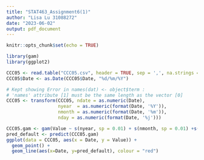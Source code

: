 ```yaml
---
title: "STAT463_Assignment6(1)"
author: "Lisa Lu 31088272"
date: "2023-06-02"
output: pdf_document
---
```


```r
knitr::opts_chunk$set(echo = TRUE)
```

```r
library(gam)
library(ggplot2)
```


```r
CCC05 <- read.table("CCC05.csv", header = TRUE, sep = ',', na.strings = "na")
CCC05$Date <- as.Date(CCC05$Date, "%d/%m/%Y")

# Kept showing Error in names(dat) <- object$term : 
# 'names' attribute [1] must be the same length as the vector [0]
CCC05 <- transform(CCC05, ndate = as.numeric(Date),
                   nyear  = as.numeric(format(Date, '%Y')),
                   nmonth = as.numeric(format(Date, '%m')),
                   nday = as.numeric(format(Date, '%j')))

CCC05.gam <- gam(Value ~ s(nyear, sp = 0.01) + s(nmonth, sp = 0.01) +s(nday, sp = 0.01), data = CCC05)
pred_default <- predict(CCC05.gam)
ggplot(data = CCC05, aes(x = Date, y = Value)) +
  geom_point() +
  geom_line(aes(x=Date, y=pred_default), colour = "red")
```

